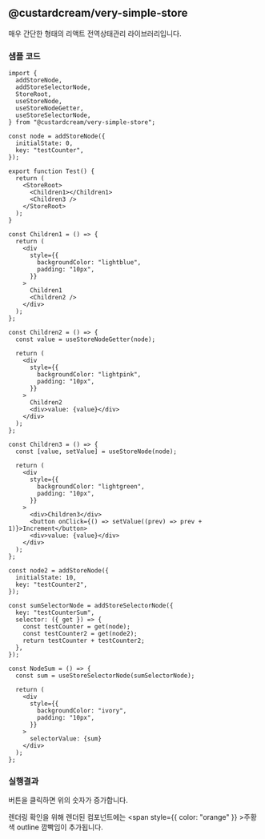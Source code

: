 
## @custardcream/very-simple-store

매우 간단한 형태의 리액트 전역상태관리 라이브러리입니다.

### 샘플 코드

```tsx
import {
  addStoreNode,
  addStoreSelectorNode,
  StoreRoot,
  useStoreNode,
  useStoreNodeGetter,
  useStoreSelectorNode,
} from "@custardcream/very-simple-store";

const node = addStoreNode({
  initialState: 0,
  key: "testCounter",
});

export function Test() {
  return (
    <StoreRoot>
      <Children1></Children1>
      <Children3 />
    </StoreRoot>
  );
}

const Children1 = () => {
  return (
    <div
      style={{
        backgroundColor: "lightblue",
        padding: "10px",
      }}
    >
      Children1
      <Children2 />
    </div>
  );
};

const Children2 = () => {
  const value = useStoreNodeGetter(node);

  return (
    <div
      style={{
        backgroundColor: "lightpink",
        padding: "10px",
      }}
    >
      Children2
      <div>value: {value}</div>
    </div>
  );
};

const Children3 = () => {
  const [value, setValue] = useStoreNode(node);

  return (
    <div
      style={{
        backgroundColor: "lightgreen",
        padding: "10px",
      }}
    >
      <div>Children3</div>
      <button onClick={() => setValue((prev) => prev + 1)}>Increment</button>
      <div>value: {value}</div>
    </div>
  );
};

const node2 = addStoreNode({
  initialState: 10,
  key: "testCounter2",
});

const sumSelectorNode = addStoreSelectorNode({
  key: "testCounterSum",
  selector: ({ get }) => {
    const testCounter = get(node);
    const testCounter2 = get(node2);
    return testCounter + testCounter2;
  },
});

const NodeSum = () => {
  const sum = useStoreSelectorNode(sumSelectorNode);

  return (
    <div
      style={{
        backgroundColor: "ivory",
        padding: "10px",
      }}
    >
      selectorValue: {sum}
    </div>
  );
};
```

### 실행결과

버튼을 클릭하면 위의 숫자가 증가합니다.

렌더링 확인을 위해 렌더된 컴포넌트에는 <span style={{ color: "orange" }} >주황색 outline</span> 깜빡임이 추가됩니다.

<Sample />
